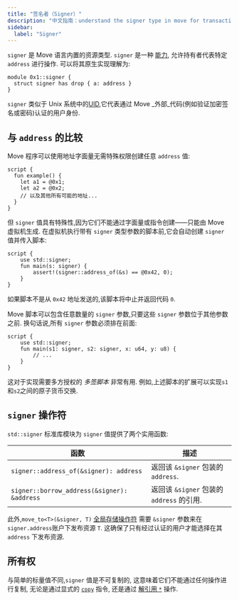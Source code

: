 ```yaml
---
title: "签名者（Signer）"
description: "中文指南：understand the signer type in move for transaction authentication and authorization in aptos smart contracts."
sidebar:
  label: "Signer"
---
```


`signer` 是 Move 语言内置的资源类型.
`signer` 是一种 [能力](https://en.wikipedia.org/wiki/Object-capability_model),
允许持有者代表特定 `address` 进行操作.
可以将其原生实现理解为:

```move
module 0x1::signer {
  struct signer has drop { a: address }
}
```

`signer` 类似于 Unix 系统中的[UID](https://en.wikipedia.org/wiki/User_identifier),它代表通过 Move \_外部\_代码(例如验证加密签名或密码)认证的用户身份.

## 与 `address` 的比较

Move 程序可以使用地址字面量无需特殊权限创建任意 `address` 值:

```move
script {
  fun example() {
    let a1 = @0x1;
    let a2 = @0x2;
    // 以及其他所有可能的地址...
  }
}
```

但 `signer` 值具有特殊性,因为它们不能通过字面量或指令创建——只能由 Move 虚拟机生成.
在虚拟机执行带有 `signer` 类型参数的脚本前,它会自动创建 `signer` 值并传入脚本:

```move
script {
    use std::signer;
    fun main(s: signer) {
        assert!(signer::address_of(&s) == @0x42, 0);
    }
}
```

如果脚本不是从 `0x42` 地址发送的,该脚本将中止并返回代码 `0`.

Move 脚本可以包含任意数量的 `signer` 参数,只要这些 `signer` 参数位于其他参数之前.
换句话说,所有 `signer` 参数必须排在前面:

```move
script {
    use std::signer;
    fun main(s1: signer, s2: signer, x: u64, y: u8) {
        // ...
    }
}
```

这对于实现需要多方授权的 _多签脚本_ 非常有用.
例如,上述脚本的扩展可以实现`s1`和`s2`之间的原子货币交换.

## `signer` 操作符

`std::signer` 标准库模块为 `signer` 值提供了两个实用函数:

| 函数                                          | 描述                               |
| ------------------------------------------- | -------------------------------- |
| `signer::address_of(&signer): address`      | 返回该 `&signer` 包装的 `address`.     |
| `signer::borrow_address(&signer): &address` | 返回该 `&signer` 包装的 `address` 的引用. |

此外,`move_to<T>(&signer, T)` [全局存储操作符](/zh/build/smart-contracts/book/global-storage-operators) 需要 `&signer` 参数来在`signer.address`账户下发布资源 `T`.
这确保了只有经过认证的用户才能选择在其 `address` 下发布资源.

## 所有权

与简单的标量值不同,`signer` 值是不可复制的,
这意味着它们不能通过任何操作进行复制,
无论是通过显式的 [`copy`](/zh/build/smart-contracts/book/variables#移动--move--与复制--copy-) 指令,
还是通过 [解引用 `*`](/zh/build/smart-contracts/book/references#通过引用读写) 操作.

